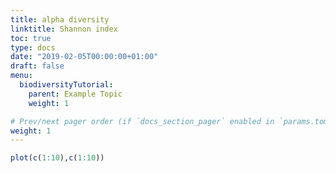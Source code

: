 ```yaml
---
title: alpha diversity
linktitle: Shannon index
toc: true
type: docs
date: "2019-02-05T00:00:00+01:00"
draft: false
menu:
  biodiversityTutorial:
    parent: Example Topic
    weight: 1

# Prev/next pager order (if `docs_section_pager` enabled in `params.toml`)
weight: 1
---
```



```r
plot(c(1:10),c(1:10))

```
